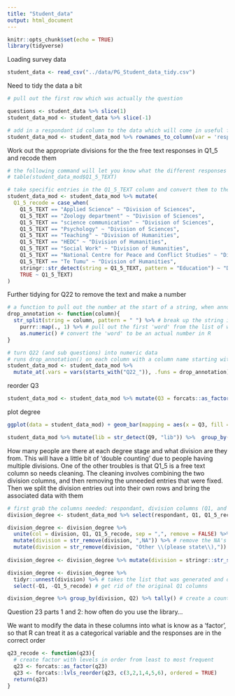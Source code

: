 ```yaml
---
title: "Student_data"
output: html_document
---
```


```r
knitr::opts_chunk$set(echo = TRUE)
library(tidyverse)
```

Loading survey data

```r
student_data <- read_csv("../data/PG_Student_data_tidy.csv")
```

Need to tidy the data a bit
```r
# pull out the first row which was actually the question

questions <- student_data %>% slice(1)
student_data_mod <- student_data %>% slice(-1)

# add in a respondant id column to the data which will come in useful for some later operations
student_data_mod <- student_data_mod %>% rownames_to_column(var = 'respondant')
```


Work out the appropriate divisions for the the free text responses in Q1_5 and recode them
```r
# the following command will let you know what the different responses were from within th column
# table(student_data_mod$Q1_5_TEXT)

# take specific entries in the Q1_5_TEXT column and convert them to the appropriate divison
student_data_mod <- student_data_mod %>% mutate(
  Q1_5_recode = case_when(
    Q1_5_TEXT == "Applied Science" ~ "Division of Sciences",
    Q1_5_TEXT == "Zoology department" ~ "Division of Sciences",
    Q1_5_TEXT == "science communication" ~ "Division of Sciences",
    Q1_5_TEXT == "Psychology" ~ "Division of Sciences",
    Q1_5_TEXT == "Teaching" ~ "Division of Humanities",
    Q1_5_TEXT == "HEDC" ~ "Division of Humanities",
    Q1_5_TEXT == "Social Work" ~ "Division of Humanities",
    Q1_5_TEXT == "National Centre for Peace and Conflict Studies" ~ "Division of Humanities",
    Q1_5_TEXT == "Te Tumu" ~ "Division of Humanities",
    stringr::str_detect(string = Q1_5_TEXT, pattern = "Education") ~ "Division of Humanities", # this finds out what entries contained "Education"
    TRUE ~ Q1_5_TEXT)
)
```



Further tidying for Q22 to remove the text and make a number
```r
# a function to pull out the number at the start of a string, when annotation has been added
drop_annotation <- function(column){
  str_split(string = column, pattern = " ") %>% # break up the string into 'words' using a space character
    purrr::map(., 1) %>% # pull out the first 'word' from the list of words
    as.numeric() # convert the 'word' to be an actual number in R 
}

# turn Q22 (and sub questions) into numeric data
# runs drop_annotation() on each column with a column name starting with "Q22_"
student_data_mod <- student_data_mod %>% 
  mutate_at(.vars = vars(starts_with("Q22_")), .funs = drop_annotation) # runs drop_annotation() on each column with a column name starting with "Q22_"
```


reorder Q3
```r
student_data_mod <- student_data_mod %>% mutate(Q3 = forcats::as_factor(Q3) %>% forcats::lvls_reorder(., c(3,2,1), ordered = TRUE))
```


plot degree

```r
ggplot(data = student_data_mod) + geom_bar(mapping = aes(x = Q3, fill = Q2))
```

```r
student_data_mod %>% mutate(lib = str_detect(Q9, "lib")) %>%  group_by(lib) %>% tally()
```


How many people are there at each degree stage and what division are they from. This will have a little bit of 'double counting' due to people having multiple divisions. One of the other troubles is that Q1_5 is a free text column so needs cleaning. The cleaning involves combining the two division columns, and then removing the unneeded entries that were fixed. Then we split the division entries out into their own rows and bring the associated data with them 
```r
# first grab the columns needed: respondant, division columns (Q1, and Q1_5), and degree (Q2)
division_degree <- student_data_mod %>% select(respondant, Q1, Q1_5_recode, Q2)

division_degree <- division_degree %>% 
  unite(col = division, Q1, Q1_5_recode, sep = ",", remove = FALSE) %>% # cobine the 2 division columns
  mutate(division = str_remove(division, ",NA")) %>% # remove the NA's
  mutate(division = str_remove(division, "Other \\(please state\\),")) # remove the "Other (please state)" entries"
  
division_degree <- division_degree %>% mutate(division = stringr::str_split(division, pattern = ",")) # takes the comma separated entries and splits them to individual entries as a list

division_degree <- division_degree %>% 
  tidyr::unnest(division) %>% # takes the list that was generated and duplicates lines so there is one row corresponding to each list entry
  select(-Q1, -Q1_5_recode) # get rid of the original Q1 columns

division_degree %>% group_by(division, Q2) %>% tally() # create a count for each combination of division and degree that existed
```


Question 23 parts 1 and 2: how often do you use the library...

We want to modify the data in these columns into what is know as a 'factor', so that R can treat it as a categorical variable and the responses are in the correct order
```r
q23_recode <- function(q23){
  # create factor with levels in order from least to most frequent
  q23 <- forcats::as_factor(q23)
  q23 <- forcats::lvls_reorder(q23, c(3,2,1,4,5,6), ordered = TRUE)
  return(q23)
}

```

